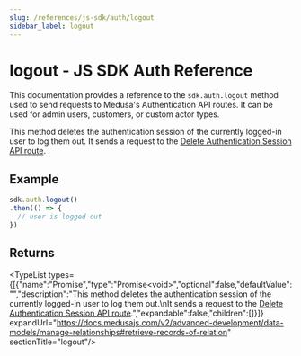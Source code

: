 ```yaml
---
slug: /references/js-sdk/auth/logout
sidebar_label: logout
---
```



# logout - JS SDK Auth Reference

This documentation provides a reference to the `sdk.auth.logout` method used to send requests to Medusa's Authentication API routes. It can be used for admin users, customers, or custom actor types.

This method deletes the authentication session of the currently logged-in user to log them out.
It sends a request to the [Delete Authentication Session API route](https://docs.medusajs.com/v2/api/admin#auth\_deletesession).

## Example

```ts
sdk.auth.logout()
.then(() => {
  // user is logged out
})
```

## Returns

<TypeList types={[{"name":"Promise","type":"Promise&#60;void&#62;","optional":false,"defaultValue":"","description":"This method deletes the authentication session of the currently logged-in user to log them out.\nIt sends a request to the [Delete Authentication Session API route](https://docs.medusajs.com/v2/api/admin#auth\\_deletesession).","expandable":false,"children":[]}]} expandUrl="https://docs.medusajs.com/v2/advanced-development/data-models/manage-relationships#retrieve-records-of-relation" sectionTitle="logout"/>
